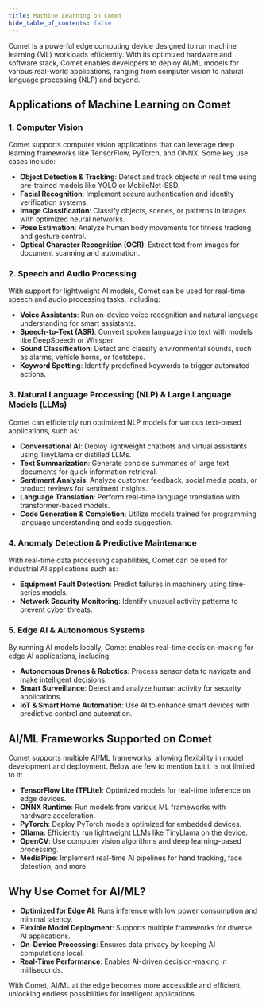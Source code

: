```yaml
---
title: Machine Learning on Comet
hide_table_of_contents: false
---
```


Comet is a powerful edge computing device designed to run machine learning (ML) workloads efficiently. With its optimized hardware and software stack, Comet enables developers to deploy AI/ML models for various real-world applications, ranging from computer vision to natural language processing (NLP) and beyond.

## Applications of Machine Learning on Comet

### 1. **Computer Vision**
Comet supports computer vision applications that can leverage deep learning frameworks like TensorFlow, PyTorch, and ONNX. Some key use cases include:

- **Object Detection & Tracking**: Detect and track objects in real time using pre-trained models like YOLO or MobileNet-SSD.
- **Facial Recognition**: Implement secure authentication and identity verification systems.
- **Image Classification**: Classify objects, scenes, or patterns in images with optimized neural networks.
- **Pose Estimation**: Analyze human body movements for fitness tracking and gesture control.
- **Optical Character Recognition (OCR)**: Extract text from images for document scanning and automation.

### 2. **Speech and Audio Processing**
With support for lightweight AI models, Comet can be used for real-time speech and audio processing tasks, including:

- **Voice Assistants**: Run on-device voice recognition and natural language understanding for smart assistants.
- **Speech-to-Text (ASR)**: Convert spoken language into text with models like DeepSpeech or Whisper.
- **Sound Classification**: Detect and classify environmental sounds, such as alarms, vehicle horns, or footsteps.
- **Keyword Spotting**: Identify predefined keywords to trigger automated actions.

### 3. **Natural Language Processing (NLP) & Large Language Models (LLMs)**
Comet can efficiently run optimized NLP models for various text-based applications, such as:

- **Conversational AI**: Deploy lightweight chatbots and virtual assistants using TinyLlama or distilled LLMs.
- **Text Summarization**: Generate concise summaries of large text documents for quick information retrieval.
- **Sentiment Analysis**: Analyze customer feedback, social media posts, or product reviews for sentiment insights.
- **Language Translation**: Perform real-time language translation with transformer-based models.
- **Code Generation & Completion**: Utilize models trained for programming language understanding and code suggestion.

### 4. **Anomaly Detection & Predictive Maintenance**
With real-time data processing capabilities, Comet can be used for industrial AI applications such as:

- **Equipment Fault Detection**: Predict failures in machinery using time-series models.
- **Network Security Monitoring**: Identify unusual activity patterns to prevent cyber threats.

### 5. **Edge AI & Autonomous Systems**
By running AI models locally, Comet enables real-time decision-making for edge AI applications, including:

- **Autonomous Drones & Robotics**: Process sensor data to navigate and make intelligent decisions.
- **Smart Surveillance**: Detect and analyze human activity for security applications.
- **IoT & Smart Home Automation**: Use AI to enhance smart devices with predictive control and automation.

## AI/ML Frameworks Supported on Comet
Comet supports multiple AI/ML frameworks, allowing flexibility in model development and deployment. Below are few to mention but it is not limited to it:

- **TensorFlow Lite (TFLite)**: Optimized models for real-time inference on edge devices.
- **ONNX Runtime**: Run models from various ML frameworks with hardware acceleration.
- **PyTorch**: Deploy PyTorch models optimized for embedded devices.
- **Ollama**: Efficiently run lightweight LLMs like TinyLlama on the device.
- **OpenCV**: Use computer vision algorithms and deep learning-based processing.
- **MediaPipe**: Implement real-time AI pipelines for hand tracking, face detection, and more.

## Why Use Comet for AI/ML?
- **Optimized for Edge AI**: Runs inference with low power consumption and minimal latency.
- **Flexible Model Deployment**: Supports multiple frameworks for diverse AI applications.
- **On-Device Processing**: Ensures data privacy by keeping AI computations local.
- **Real-Time Performance**: Enables AI-driven decision-making in milliseconds.

With Comet, AI/ML at the edge becomes more accessible and efficient, unlocking endless possibilities for intelligent applications. 
